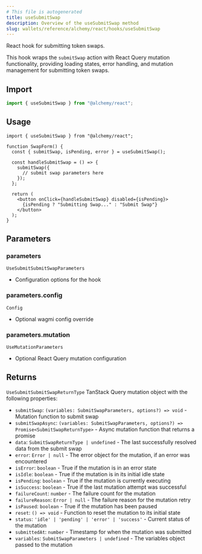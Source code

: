 ```yaml
---
# This file is autogenerated
title: useSubmitSwap
description: Overview of the useSubmitSwap method
slug: wallets/reference/alchemy/react/hooks/useSubmitSwap
---
```


React hook for submitting token swaps.

This hook wraps the `submitSwap` action with React Query mutation functionality,
providing loading states, error handling, and mutation management for submitting token swaps.

## Import

```ts
import { useSubmitSwap } from "@alchemy/react";
```

## Usage

```tsx twoslash
import { useSubmitSwap } from "@alchemy/react";

function SwapForm() {
  const { submitSwap, isPending, error } = useSubmitSwap();

  const handleSubmitSwap = () => {
    submitSwap({
      // submit swap parameters here
    });
  };

  return (
    <button onClick={handleSubmitSwap} disabled={isPending}>
      {isPending ? "Submitting Swap..." : "Submit Swap"}
    </button>
  );
}
```

## Parameters

### parameters

`UseSubmitSubmitSwapParameters`

- Configuration options for the hook

### parameters.config

`Config`

- Optional wagmi config override

### parameters.mutation

`UseMutationParameters`

- Optional React Query mutation configuration

## Returns

`UseSubmitSubmitSwapReturnType`
TanStack Query mutation object with the following properties:

- `submitSwap`: `(variables: SubmitSwapParameters, options?) => void` - Mutation function to submit swap
- `submitSwapAsync`: `(variables: SubmitSwapParameters, options?) => Promise<SubmitSwapReturnType>` - Async mutation function that returns a promise
- `data`: `SubmitSwapReturnType | undefined` - The last successfully resolved data from the submit swap
- `error`: `Error | null` - The error object for the mutation, if an error was encountered
- `isError`: `boolean` - True if the mutation is in an error state
- `isIdle`: `boolean` - True if the mutation is in its initial idle state
- `isPending`: `boolean` - True if the mutation is currently executing
- `isSuccess`: `boolean` - True if the last mutation attempt was successful
- `failureCount`: `number` - The failure count for the mutation
- `failureReason`: `Error | null` - The failure reason for the mutation retry
- `isPaused`: `boolean` - True if the mutation has been paused
- `reset`: `() => void` - Function to reset the mutation to its initial state
- `status`: `'idle' | 'pending' | 'error' | 'success'` - Current status of the mutation
- `submittedAt`: `number` - Timestamp for when the mutation was submitted
- `variables`: `SubmitSwapParameters | undefined` - The variables object passed to the mutation
